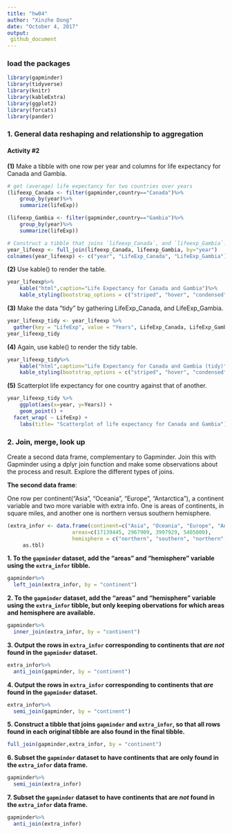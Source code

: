 ```yaml
---
title: "hw04"
author: "Xinzhe Dong"
date: "October 4, 2017"
output: 
 github_document 
---
```


### load the packages

```r
library(gapminder)
library(tidyverse)
library(knitr)
library(kableExtra)
library(ggplot2)
library(forcats)
library(pander)
```


### 1. General data reshaping and relationship to aggregation

#### Activity #2

**(1)** Make a tibble with one row per year and columns for life expectancy for Canada and Gambia.
```r
# get (average) life expectancy for two countries over years
(lifeexp_Canada <- filter(gapminder,country=="Canada")%>%
    group_by(year)%>%
    summarize(lifeExp))

(lifeexp_Gambia <- filter(gapminder,country=="Gambia")%>%
    group_by(year)%>%
    summarize(lifeExp))

# Construct a tibble that joins `lifeexp_Canada`, and `lifeexp_Gambia`.
year_lifeexp <- full_join(lifeexp_Canada, lifeexp_Gambia, by="year")
colnames(year_lifeexp) <- c("year", "LifeExp_Canada", "LifeExp_Gambia")
```

**(2)** Use kable() to render the table.
```r
year_lifeexp%>%
    kable("html",caption="Life Expectancy for Canada and Gambia")%>%
    kable_styling(bootstrap_options = c("striped", "hover", "condensed", "responsive"))
```

**(3)** Make the data "tidy" by gathering LifeExp_Canada, and LifeExp_Gambia.
```r
year_lifeexp_tidy <- year_lifeexp %>%
  gather(key = "LifeExp", value = "Years", LifeExp_Canada, LifeExp_Gambia)
year_lifeexp_tidy
```

**(4)** Again, use kable() to render the tidy table.
```r
year_lifeexp_tidy%>%
    kable("html",caption="Life Expectancy for Canada and Gambia (tidy)")%>%
    kable_styling(bootstrap_options = c("striped", "hover", "condensed", "responsive"))
```


**(5)**  Scatterplot life expectancy for one country against that of another.
```r
year_lifeexp_tidy %>%
    ggplot(aes(x=year, y=Years)) +
    geom_point() +
  facet_wrap( ~ LifeExp) +
    labs(title= "Scatterplot of life expectancy for Canada and Gambia") 
```

### 2. Join, merge, look up
Create a second data frame, complementary to Gapminder. Join this with Gapminder using a  dplyr join function and make some observations about the process and result. Explore the different types of joins. 

**The second data frame**:

One row per continent("Asia", "Oceania", "Europe", "Antarctica"), a continent variable and two more variable with extra info. One is areas of continents, in square miles, and another one is northern versus southern hemisphere.

```r
(extra_infor <- data.frame(continent=c("Asia", "Oceania", "Europe", "Antarctica"),
                     areas=c(17139445, 2967909, 3997929, 5405000),
                     hemisphere = c("northern", "southern", "northern", "southern")) %>% 
     as.tbl)
```

**1. To the `gapminder` dataset, add the "areas" and "hemisphere" variable using the `extra_infor` tibble.**

```r
gapminder%>%
  left_join(extra_infor, by = "continent")
```


**2. To the `gapminder` dataset, add the "areas" and "hemisphere" variable using the `extra_infor` tibble, but only keeping obervations for which areas and hemisphere are available.**


```r
gapminder%>%
  inner_join(extra_infor, by = "continent")
```

**3. Output the rows in `extra_infor` corresponding to continents that _are not_ found in the `gapminder` dataset.**


```r
extra_infor%>%
  anti_join(gapminder, by = "continent")
```

**4. Output the rows in `extra_infor` corresponding to continents that _are_ found in the `gapminder` dataset.**


```r
extra_infor%>%
  semi_join(gapminder, by = "continent")
```


**5. Construct a tibble that joins `gapminder` and `extra_infor`, so that all rows found in each original tibble are also found in the final tibble.**


```r
full_join(gapminder,extra_infor, by = "continent")
```


**6. Subset the `gapminder` dataset to have continents that are only found in the `extra_infor` data frame.**

```r
gapminder%>%
  semi_join(extra_infor)
```


**7. Subset the `gapminder` dataset to have continents that are _not_ found in the `extra_infor` data frame.**

```r
gapminder%>%
  anti_join(extra_infor)
```